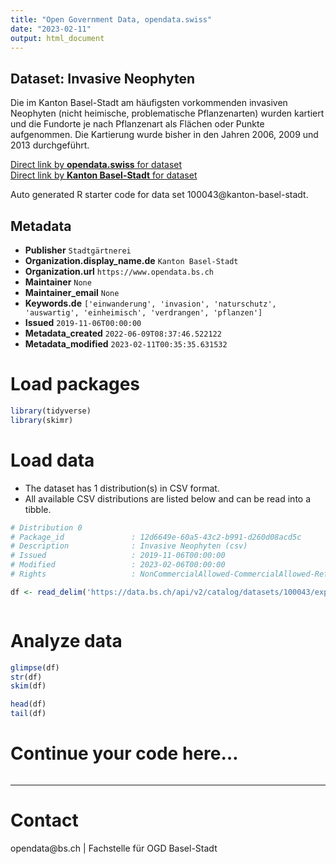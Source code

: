 ```yaml
---
title: "Open Government Data, opendata.swiss"
date: "2023-02-11"
output: html_document
---
```


## Dataset: Invasive Neophyten

Die im Kanton Basel-Stadt am häufigsten vorkommenden invasiven Neophyten (nicht heimische, problematische Pflanzenarten) wurden kartiert und die Fundorte je nach Pflanzenart als Flächen oder Punkte aufgenommen. Die Kartierung wurde bisher in den Jahren 2006, 2009 und 2013 durchgeführt.

[Direct link by **opendata.swiss** for dataset](https://opendata.swiss/de/dataset/invasive-neophyten)<br>
[Direct link by **Kanton Basel-Stadt** for dataset](https://data.bs.ch/explore/dataset/100043/)

Auto generated R starter code for data set 100043@kanton-basel-stadt.

## Metadata

- **Publisher** `Stadtgärtnerei`
- **Organization.display_name.de** `Kanton Basel-Stadt`
- **Organization.url** `https://www.opendata.bs.ch`
- **Maintainer** `None`
- **Maintainer_email** `None`
- **Keywords.de** `['einwanderung', 'invasion', 'naturschutz', 'auswartig', 'einheimisch', 'verdrangen', 'pflanzen']`
- **Issued** `2019-11-06T00:00:00`
- **Metadata_created** `2022-06-09T08:37:46.522122`
- **Metadata_modified** `2023-02-11T00:35:35.631532`


# Load packages

```r

library(tidyverse)
library(skimr)

```

# Load data

-   The dataset has 1 distribution(s) in CSV format.
-   All available CSV distributions are listed below and can be read into a tibble.

```r

# Distribution 0
# Package_id               : 12d6649e-60a5-43c2-b991-d260d08acd5c
# Description              : Invasive Neophyten (csv)
# Issued                   : 2019-11-06T00:00:00
# Modified                 : 2023-02-06T00:00:00
# Rights                   : NonCommercialAllowed-CommercialAllowed-ReferenceRequired

df <- read_delim('https://data.bs.ch/api/v2/catalog/datasets/100043/exports/csv')



```

# Analyze data

```r

glimpse(df)
str(df)
skim(df)

head(df)
tail(df)

```

# Continue your code here...

```r

```

------------------------------------------------------------------------

# Contact

opendata@bs.ch | Fachstelle für OGD Basel-Stadt
